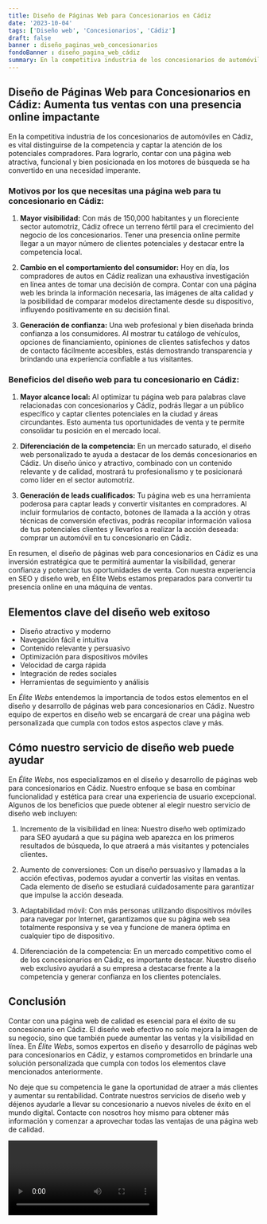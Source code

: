 ```yaml
---
title: Diseño de Páginas Web para Concesionarios en Cádiz
date: '2023-10-04'
tags: ['Diseño web', 'Concesionarios', 'Cádiz']
draft: false
banner : diseño_paginas_web_concesionarios
fondoBanner : diseño_pagina_web_cádiz
summary: En la competitiva industria de los concesionarios de automóviles en Cádiz, es vital distinguirse de la competencia y captar la atención de los potenciales compradores. Para lograrlo, contar con una página web atractiva, funcional y bien posicionada en los motores de búsqueda se ha convertido en una necesidad imperante.
---
```


## Diseño de Páginas Web para Concesionarios en Cádiz: Aumenta tus ventas con una presencia online impactante

En la competitiva industria de los concesionarios de automóviles en Cádiz, es vital distinguirse de la competencia y captar la atención de los potenciales compradores. Para lograrlo, contar con una página web atractiva, funcional y bien posicionada en los motores de búsqueda se ha convertido en una necesidad imperante.

### Motivos por los que necesitas una página web para tu concesionario en Cádiz:

1. **Mayor visibilidad:** Con más de 150,000 habitantes y un floreciente sector automotriz, Cádiz ofrece un terreno fértil para el crecimiento del negocio de los concesionarios. Tener una presencia online permite llegar a un mayor número de clientes potenciales y destacar entre la competencia local.

2. **Cambio en el comportamiento del consumidor:** Hoy en día, los compradores de autos en Cádiz realizan una exhaustiva investigación en línea antes de tomar una decisión de compra. Contar con una página web les brinda la información necesaria, las imágenes de alta calidad y la posibilidad de comparar modelos directamente desde su dispositivo, influyendo positivamente en su decisión final.

3. **Generación de confianza:** Una web profesional y bien diseñada brinda confianza a los consumidores. Al mostrar tu catálogo de vehículos, opciones de financiamiento, opiniones de clientes satisfechos y datos de contacto fácilmente accesibles, estás demostrando transparencia y brindando una experiencia confiable a tus visitantes.

### Beneficios del diseño web para tu concesionario en Cádiz:

1. **Mayor alcance local:** Al optimizar tu página web para palabras clave relacionadas con concesionarios y Cádiz, podrás llegar a un público específico y captar clientes potenciales en la ciudad y áreas circundantes. Esto aumenta tus oportunidades de venta y te permite consolidar tu posición en el mercado local.

2. **Diferenciación de la competencia:** En un mercado saturado, el diseño web personalizado te ayuda a destacar de los demás concesionarios en Cádiz. Un diseño único y atractivo, combinado con un contenido relevante y de calidad, mostrará tu profesionalismo y te posicionará como líder en el sector automotriz.

3. **Generación de leads cualificados:** Tu página web es una herramienta poderosa para captar leads y convertir visitantes en compradores. Al incluir formularios de contacto, botones de llamada a la acción y otras técnicas de conversión efectivas, podrás recopilar información valiosa de tus potenciales clientes y llevarlos a realizar la acción deseada: comprar un automóvil en tu concesionario en Cádiz.

En resumen, el diseño de páginas web para concesionarios en Cádiz es una inversión estratégica que te permitirá aumentar la visibilidad, generar confianza y potenciar tus oportunidades de venta. Con nuestra experiencia en SEO y diseño web, en Élite Webs estamos preparados para convertir tu presencia online en una máquina de ventas.

<GifSeo />

<Cta />

## Elementos clave del diseño web exitoso

- Diseño atractivo y moderno
- Navegación fácil e intuitiva
- Contenido relevante y persuasivo
- Optimización para dispositivos móviles
- Velocidad de carga rápida
- Integración de redes sociales
- Herramientas de seguimiento y análisis

En *Élite Webs* entendemos la importancia de todos estos elementos en el diseño y desarrollo de páginas web para concesionarios en Cádiz. Nuestro equipo de expertos en diseño web se encargará de crear una página web personalizada que cumpla con todos estos aspectos clave y más.

## Cómo nuestro servicio de diseño web puede ayudar

En *Élite Webs*, nos especializamos en el diseño y desarrollo de páginas web para concesionarios en Cádiz. Nuestro enfoque se basa en combinar funcionalidad y estética para crear una experiencia de usuario excepcional. Algunos de los beneficios que puede obtener al elegir nuestro servicio de diseño web incluyen:

1. Incremento de la visibilidad en línea: Nuestro diseño web optimizado para SEO ayudará a que su página web aparezca en los primeros resultados de búsqueda, lo que atraerá a más visitantes y potenciales clientes.

2. Aumento de conversiones: Con un diseño persuasivo y llamadas a la acción efectivas, podemos ayudar a convertir las visitas en ventas. Cada elemento de diseño se estudiará cuidadosamente para garantizar que impulse la acción deseada.

3. Adaptabilidad móvil: Con más personas utilizando dispositivos móviles para navegar por Internet, garantizamos que su página web sea totalmente responsiva y se vea y funcione de manera óptima en cualquier tipo de dispositivo.

4. Diferenciación de la competencia: En un mercado competitivo como el de los concesionarios en Cádiz, es importante destacar. Nuestro diseño web exclusivo ayudará a su empresa a destacarse frente a la competencia y generar confianza en los clientes potenciales.

## Conclusión

Contar con una página web de calidad es esencial para el éxito de su concesionario en Cádiz. El diseño web efectivo no solo mejora la imagen de su negocio, sino que también puede aumentar las ventas y la visibilidad en línea. En *Élite Webs*, somos expertos en diseño y desarrollo de páginas web para concesionarios en Cádiz, y estamos comprometidos en brindarle una solución personalizada que cumpla con todos los elementos clave mencionados anteriormente.

No deje que su competencia le gane la oportunidad de atraer a más clientes y aumentar su rentabilidad. Contrate nuestros servicios de diseño web y déjenos ayudarle a llevar su concesionario a nuevos niveles de éxito en el mundo digital. Contacte con nosotros hoy mismo para obtener más información y comenzar a aprovechar todas las ventajas de una página web de calidad.

<Video />

<CtaBot job='Concesionarios' city='Cádiz'/>

<Gmaps query='Cádiz+españa+maps' />